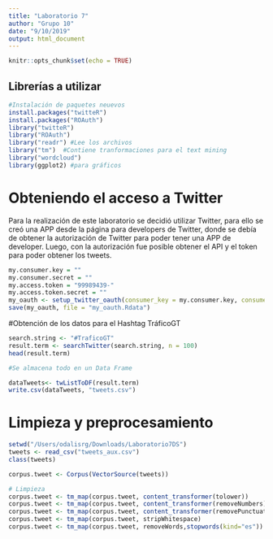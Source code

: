 ```yaml
---
title: "Laboratorio 7"
author: "Grupo 10"
date: "9/10/2019"
output: html_document
---
```


```r
knitr::opts_chunk$set(echo = TRUE)
```

## Librerías a utilizar

```r
#Instalación de paquetes neuevos
install.packages("twitteR")
install.packages("ROAuth")
library("twitteR")
library("ROAuth")
library("readr") #Lee los archivos 
library("tm")  #Contiene tranformaciones para el text mining
library("wordcloud")
library(ggplot2) #para gráficos
```

# Obteniendo el acceso a Twitter
Para la realización de este laboratorio se decidió utilizar Twitter, para ello se creó una APP desde la página para developers de Twitter, donde se debía de obtener la autorización de Twitter para poder tener una APP de developer. Luego, con la autorización fue posible obtener el API y el token para poder obtener los tweets.

```r
my.consumer.key = ""
my.consumer.secret = ""
my.access.token = "99989439-"
my.access.token.secret = ""
my_oauth <- setup_twitter_oauth(consumer_key = my.consumer.key, consumer_secret = my.consumer.secret, access_token = my.access.token, access_secret = my.access.token.secret)
save(my_oauth, file = "my_oauth.Rdata")
```

#Obtención de los datos para el Hashtag TráficoGT

```r
search.string <- "#TraficoGT"
result.term <- searchTwitter(search.string, n = 100)
head(result.term)

#Se almacena todo en un Data Frame

dataTweets<- twListToDF(result.term)
write.csv(dataTweets, "tweets.csv")
```


# Limpieza y preprocesamiento
```r
setwd("/Users/odalisrg/Downloads/Laboratorio7DS")
tweets <- read_csv("tweets_aux.csv")
class(tweets)

corpus.tweet <- Corpus(VectorSource(tweets))

# Limpieza
corpus.tweet <- tm_map(corpus.tweet, content_transformer(tolower))
corpus.tweet <- tm_map(corpus.tweet, content_transformer(removeNumbers))
corpus.tweet <- tm_map(corpus.tweet, content_transformer(removePunctuation))
corpus.tweet <- tm_map(corpus.tweet, stripWhitespace)
corpus.tweet <- tm_map(corpus.tweet, removeWords,stopwords(kind="es"))

```






